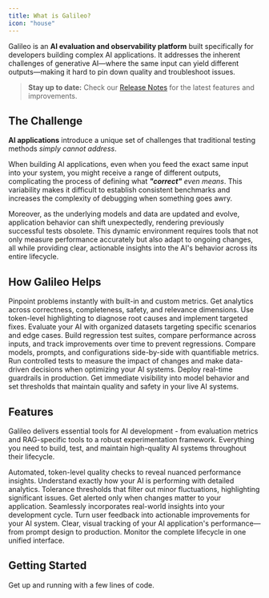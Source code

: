 ```yaml
---
title: What is Galileo?
icon: "house"
---
```



Galileo is an **AI evaluation and observability platform** built specifically for developers building complex AI applications. It addresses the inherent challenges of generative AI—where the same input can yield different outputs—making it hard to pin down quality and troubleshoot issues.

> **Stay up to date:** Check our [Release Notes](/release-notes) for the latest features and improvements.

## The Challenge

<DefinitionCard>**AI applications** introduce a unique set of challenges that traditional testing methods _simply cannot address_.</DefinitionCard>

When building AI applications, even when you feed the exact same input into your system, you might receive a range of different outputs, complicating the process of defining what _**"correct"** even means_. This variability makes it difficult to establish consistent benchmarks and increases the complexity of debugging when something goes awry.

Moreover, as the underlying models and data are updated and evolve, application behavior can shift unexpectedly, rendering previously successful tests obsolete. This dynamic environment requires tools that not only measure performance accurately but also adapt to ongoing changes, all while providing clear, actionable insights
into the AI's behavior across its entire lifecycle.

## How Galileo Helps

<CardGroup cols={1}>
  <Card title="Identify Issues with Powerful Metrics" icon="magnifying-glass-chart" horizontal>
    Pinpoint problems instantly with built-in and custom metrics. Get analytics across correctness, completeness, safety, and relevance dimensions. Use token-level highlighting to diagnose root causes and implement targeted fixes.

</Card>
  <Card title="Run Experiments with Structured Datasets" icon="flask" horizontal>
    Evaluate your AI with organized datasets targeting specific scenarios and edge cases. Build regression test suites, compare performance across inputs, and track improvements over time to prevent regressions.

</Card>
  <Card title="Test and Compare Multiple Approaches" icon="code-compare" horizontal>
    Compare models, prompts, and configurations side-by-side with quantifiable metrics. Run controlled tests to measure the impact of changes and make data-driven decisions when optimizing your AI systems.

</Card>
  <Card title="Protect Applications with Runtime Guardrails" icon="shield-halved" horizontal>
    Deploy real-time guardrails in production. Get immediate visibility into model behavior and set thresholds that maintain quality and safety in your live AI systems.

</Card>
</CardGroup>

## Features

Galileo delivers essential tools for AI development - from evaluation metrics and RAG-specific tools to a robust experimentation framework. Everything you need to build, test, and maintain high-quality AI systems throughout their lifecycle.

<CardGroup cols={2}>
  <Card title="Data-Driven Metrics" icon="chart-bar">
    Automated, token-level quality checks to reveal nuanced performance insights. Understand exactly how your AI is performing with detailed analytics.

</Card>
  <Card title="Configurable Regression Detection" icon="radar">
    Tolerance thresholds that filter out minor fluctuations, highlighting significant issues. Get alerted only when changes matter to your application.

</Card>
  <Card title="Integrated Feedback" icon="comments">
    Seamlessly incorporates real-world insights into your development cycle. Turn user feedback into actionable improvements for your AI system.

</Card>
  <Card title="End-to-End Visibility" icon="eye">
    Clear, visual tracking of your AI application's performance—from prompt design to production. Monitor the complete lifecycle in one unified interface.

</Card>
</CardGroup>

## Getting Started

<CardGroup cols={1}>
  <Card title="Get Started!" icon="bolt" horizontal href="/getting-started/quickstart">
    Get up and running with a few lines of code.

</Card>
</CardGroup>
